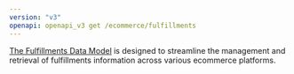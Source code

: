 ```yaml
---
version: "v3"
openapi: openapi_v3 get /ecommerce/fulfillments
---
```


[The Fulfillments Data Model](https://docs.rootfi.dev/api-reference/fulfillments/overview) is designed to streamline the management and retrieval of fulfillments information across various ecommerce platforms.
